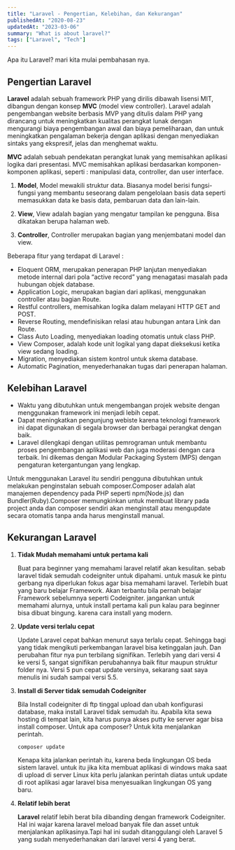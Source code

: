 ```yaml
---
title: "Laravel - Pengertian, Kelebihan, dan Kekurangan"
publishedAt: "2020-08-23"
updatedAt: "2023-03-06"
summary: "What is about laravel?"
tags: ["Laravel", "Tech"]
---
```


Apa itu Laravel? mari kita mulai pembahasan nya.

## Pengertian Laravel

**Laravel** adalah sebuah framework PHP yang dirilis dibawah lisensi MIT, dibangun dengan konsep **MVC** (model view controller). Laravel adalah pengembangan website berbasis MVP yang ditulis dalam PHP yang dirancang untuk meningkatkan kualitas perangkat lunak dengan mengurangi biaya pengembangan awal dan biaya pemeliharaan, dan untuk meningkatkan pengalaman bekerja dengan aplikasi dengan menyediakan sintaks yang ekspresif, jelas dan menghemat waktu.

**MVC** adalah sebuah pendekatan perangkat lunak yang memisahkan aplikasi logika dari presentasi. MVC memisahkan aplikasi berdasarkan komponen- komponen aplikasi, seperti : manipulasi data, controller, dan user interface.

1. **Model**, Model mewakili struktur data. Biasanya model berisi fungsi-fungsi yang membantu seseorang dalam pengelolaan basis data seperti memasukkan data ke basis data, pembaruan data dan lain-lain.

2. **View**, View adalah bagian yang mengatur tampilan ke pengguna. Bisa dikatakan berupa halaman web.

3. **Controller**, Controller merupakan bagian yang menjembatani model dan view.

Beberapa fitur yang terdapat di Laravel :

- Eloquent ORM, merupakan penerapan PHP lanjutan menyediakan metode internal dari pola “active record” yang menagatasi masalah pada hubungan objek database.
- Application Logic, merupakan bagian dari aplikasi, menggunakan controller atau bagian Route.
- Restful controllers, memisahkan logika dalam melayani HTTP GET and POST.
- Reverse Routing, mendefinisikan relasi atau hubungan antara Link dan Route.
- Class Auto Loading, menyediakan loading otomatis untuk class PHP.
- View Composer, adalah kode unit logikal yang dapat dieksekusi ketika view sedang loading.
- Migration, menyediakan sistem kontrol untuk skema database.
- Automatic Pagination, menyederhanakan tugas dari penerapan halaman.

## Kelebihan Laravel

- Waktu yang dibutuhkan untuk mengembangan projek website dengan menggunakan framework ini menjadi lebih cepat.
- Dapat meningkatkan pengunjung webiste karena teknologi framework ini dapat digunakan di segala browser dan berbagai perangkat dengan baik.
- Laravel dilengkapi dengan utilitas pemrograman untuk membantu proses pengembangan aplikasi web dan juga moderasi dengan cara terbaik. Ini dikemas dengan Modular Packaging System (MPS) dengan pengaturan ketergantungan yang lengkap.

Untuk menggunakan Laravel itu sendiri pengguna dibutuhkan untuk melakukan penginstalan sebuah composer.Composer adalah alat manajemen dependency pada PHP seperti npm(Node.js) dan Bundler(Ruby).Composer memungkinkan untuk membuat library pada project anda dan composer sendiri akan menginstall atau mengupdate secara otomatis tanpa anda harus menginstall manual.

## Kekurangan Laravel

1. **Tidak Mudah memahami untuk pertama kali**

   Buat para beginner yang memahami laravel relatif akan kesulitan. sebab laravel tidak semudah codeigniter untuk dipahami. untuk masuk ke pintu gerbang nya diperlukan fokus agar bisa memahami laravel. Terlebih buat yang baru belajar Framework. Akan terbantu bila pernah belajar Framework sebelumnya seperti Codeigniter. jangankan untuk memahami alurnya, untuk install pertama kali pun kalau para beginner bisa dibuat bingung. karena cara install yang modern.

2. **Update versi terlalu cepat**

   Update Laravel cepat bahkan menurut saya terlalu cepat. Sehingga bagi yang tidak mengikuti perkembangan laravel bisa ketinggalan jauh. Dan perubahan fitur nya pun terbilang signifikan. Terlebih yang dari versi 4 ke versi 5, sangat signifikan perubahannya baik fitur maupun struktur folder nya. Versi 5 pun cepat update versinya, sekarang saat saya menulis ini sudah sampai versi 5.5.

3. **Install di Server tidak semudah Codeigniter**

   Bila Install codeigniter di ftp tinggal upload dan ubah konfigurasi database, maka install Laravel tidak semudah itu. Apabila kita sewa hosting di tempat lain, kita harus punya akses putty ke server agar bisa install composer. Untuk apa composer? Untuk kita menjalankan perintah.

   ```bash
   composer update
   ```

   Kenapa kita jalankan perintah itu, karena beda lingkungan OS beda sistem laravel. untuk itu jika kita membuat aplikasi di windows maka saat di upload di server Linux kita perlu jalankan perintah diatas untuk update di root aplikasi agar laravel bisa menyesuaikan lingkungan OS yang baru.

4. **Relatif lebih berat**

   **Laravel** relatif lebih berat bila dibanding dengan framework Codeigniter. Hal ini wajar karena laravel meload banyak file dan asset untuk menjalankan aplikasinya.Tapi hal ini sudah ditanggulangi oleh Laravel 5 yang sudah menyederhanakan dari laravel versi 4 yang berat.
